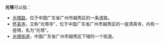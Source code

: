 '''光塔'''可以指：
*[[光塔路|光塔路]]，位于中国广东省广州市越秀区的一条道路。
*[[怀圣寺|怀圣寺]]，又称“光塔寺”，位于中国广东省广州市越秀区的一座清真寺，内有一座塔，名为“光塔”。
*[[光塔街道|光塔街道]]，中国广东省广州市越秀区下辖的一个街道。
{{消歧义}}
